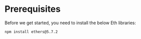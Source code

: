 
<ContentBlock filePath="package.json" highlight="15">

# Prerequisites
Before we get started, you need to install the below Eth libraries:

```
npm install ethers@5.7.2
```

</ContentBlock>
